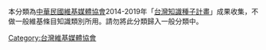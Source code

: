 本分類為[[中華民國維基媒體協會|中華民國維基媒體協會]]2014-2019年「[[:meta:Wiki_Seed_Of_Taiwan_Knowledge|台灣知識種子計畫]]」成果收集，不做一般維基條目知識類別所用。請勿將此分類歸入一般分類中。

[[Category:台灣維基媒體協會|Category:台灣維基媒體協會]]